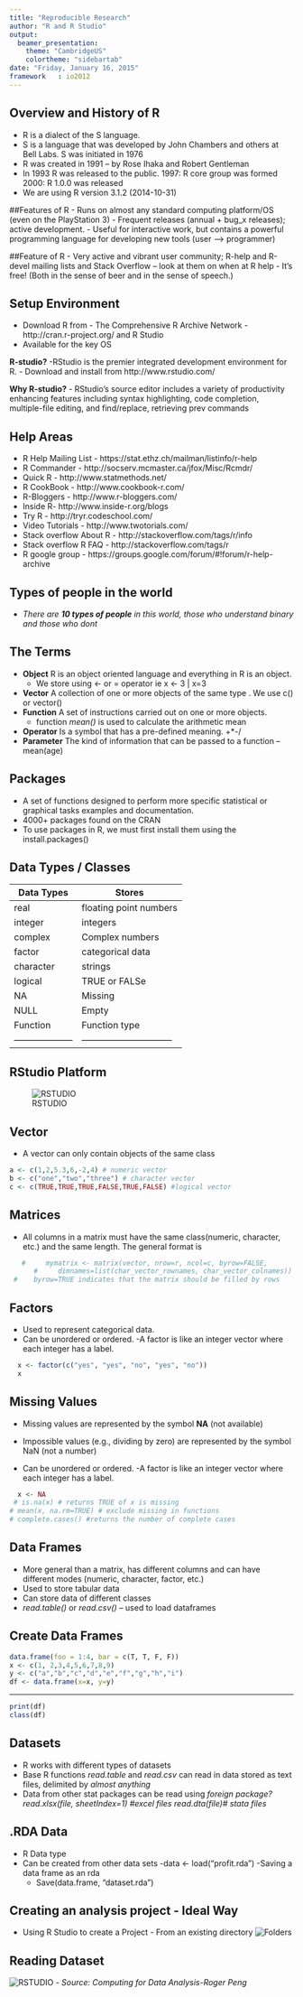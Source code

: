 ```yaml
---
title: "Reproducible Research"
author: "R and R Studio"
output:
  beamer_presentation:
    theme: "CambridgeUS"
    colortheme: "sidebartab"
date: "Friday, January 16, 2015"
framework   : io2012
---
```


## Overview and History of R

  - R is a dialect of the S language.
  - S is a language that was developed by John Chambers and others at Bell Labs. S was initiated in 1976
  - R was created in 1991 – by Rose Ihaka and Robert Gentleman
  - In 1993 R was released to the public. 1997: R core group was formed 2000: R 1.0.0 was released
  - We are using R version 3.1.2 (2014-10-31) 


##Features of R
 - Runs on almost any standard computing platform/OS (even on the PlayStation 3)
 - Frequent releases (annual + bug_x releases); active development.
 - Useful for interactive work, but contains a powerful programming language for developing new tools (user --> programmer)



##Feature of R
 - Very active and vibrant user community; R-help and R-devel mailing lists and Stack Overflow – look at them on when at R help
 - It's free! (Both in the sense of beer and in the sense of speech.)

  
## Setup Environment
 - Download  R from - The Comprehensive R Archive Network -http://cran.r-project.org/ and R Studio 
  - Available for the key OS \newline
  
 **R-studio?**
 -RStudio is the premier integrated development environment for R. - Download and install from http://www.rstudio.com/

**Why R-studio?**
 - RStudio's source editor includes a variety of productivity enhancing features including syntax highlighting, code completion, multiple-file editing, and find/replace, retrieving prev commands
 
 
## Help Areas
  - R Help Mailing List - https://stat.ethz.ch/mailman/listinfo/r-help
  - R Commander - http://socserv.mcmaster.ca/jfox/Misc/Rcmdr/
  - Quick R - http://www.statmethods.net/
  - R CookBook - http://www.cookbook-r.com/
  - R-Bloggers - http://www.r-bloggers.com/
  - Inside R- http://www.inside-r.org/blogs
  - Try R - http://tryr.codeschool.com/
  - Video Tutorials - http://www.twotorials.com/
  - Stack overflow About R - http://stackoverflow.com/tags/r/info
  - Stack overflow R FAQ - http://stackoverflow.com/tags/r
  - R google group - https://groups.google.com/forum/#!forum/r-help-archive


## Types of people in the world

 - *There are **10 types of people** in this world, those who understand binary and those who dont*

## The Terms

  - **Object** R is an object oriented language and everything in R is an object. 
      - We store using <- or = operator ie  x <- 3 | x=3
  - **Vector** A collection of one or more objects of the same type . We use c() or vector()
  - **Function** A set of instructions carried out on one or more objects.
    - function *mean()* is used to calculate the arithmetic mean
  - **Operator** Is a symbol that has a pre-defined meaning. +\*-/
  - **Parameter** The kind of information that can be passed to a function – mean(age)

## Packages

  - A set of functions designed to perform more specific statistical or graphical tasks examples and documentation.
  - 4000+ packages found on the CRAN
  - To use packages in R, we must first install them using the install.packages()

## Data Types / Classes

  
Data Types          | Stores                    | 
--------------------|---------------------------|
real                | floating point numbers    | 
integer             | integers                  |
complex             | Complex numbers           |
factor              | categorical data          | 
character           | strings                   | 
logical             | TRUE or FALSe             | 
NA                  | Missing                   |
NULL                | Empty                     |
Function            | Function type             | 
--------------------|------------------------------

## RStudio Platform
![RSTUDIO](rstudio.png)

## Vector

- A vector can only contain objects of the same class

```r
a <- c(1,2,5.3,6,-2,4) # numeric vector
b <- c("one","two","three") # character vector
c <- c(TRUE,TRUE,TRUE,FALSE,TRUE,FALSE) #logical vector
```

## Matrices

  - All columns in a matrix must have the same class(numeric, character, etc.) and the same length. The general format is
```r
   #     mymatrix <- matrix(vector, nrow=r, ncol=c, byrow=FALSE,
      #     dimnames=list(char_vector_rownames, char_vector_colnames)) 
 #    byrow=TRUE indicates that the matrix should be filled by rows
```

## Factors
 - Used to represent categorical data. 
 - Can be unordered or ordered.
    -A factor is like an integer vector where each integer has a label.
```r
  x <- factor(c("yes", "yes", "no", "yes", "no"))
  x
```



## Missing Values
 - Missing values are represented by the symbol **NA** (not available)
 - Impossible values (e.g., dividing by zero) are represented by the symbol NaN (not a number)

 - Can be unordered or ordered.
    -A factor is like an integer vector where each integer has a label.
```r
  x <- NA
 # is.na(x) # returns TRUE of x is missing
# mean(x, na.rm=TRUE) # exclude missing in functions
# complete.cases() #returns the number of complete cases

```

## Data Frames

 - More general than a matrix, has different columns and can have different modes (numeric, character, factor, etc.)
 - Used to store tabular data
 - Can store data of different classes
 - *read.table()* or *read.csv()* – used to load dataframes
 
## Create Data Frames
```r
data.frame(foo = 1:4, bar = c(T, T, F, F))
x <- c(1, 2,3,4,5,6,7,8,9)
y <- c("a","b","c","d","e","f","g","h","i")
df <- data.frame(x=x, y=y)
```


* * *
```r
print(df)
class(df)
```


## Datasets

- R works with different types of datasets 
- Base R functions *read.table* and *read.csv* can read in data stored as text files, delimited by *almost anything* 
- Data from other stat packages can be read using  *foreign package?*  \newline
  *read.xlsx(file, sheetIndex=1) #excel files* \newline
  *read.dta(file)# stata files*

## .RDA Data 
 - R Data type
 - Can be created from other data sets 
    -data <- load("profit.rda") 
    -Saving a data frame as an rda
   - Save(data.frame, “dataset.rda”) 
   

## Creating an analysis project - Ideal Way

 - Using R Studio to create a Project  - From an existing directory 
 ![Folders](analysis-project-folders.png)

## Reading Dataset
![RSTUDIO](read_datasets.png)
- *Source: Computing for Data Analysis-Roger Peng*


  
  


 

